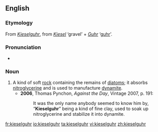 ==English==
{{wikipedia}}

===Etymology===
From {{etyl|de}} ''[[Kieselguhr]]'', from ''[[Kiesel]]'' ‘gravel’ + ''[[Guhr]]'' ‘[[guhr]]’.

===Pronunciation===
* {{a|UK}} {{IPA|/ˈkiːzəlɡʊə/}}

===Noun===
{{en-noun|-}}

# A kind of soft [[rock]] containing the remains of [[diatom]]s; it absorbs [[nitroglycerine]] and is used to manufacture [[dynamite]].
#* '''2006''', Thomas Pynchon, ''Against the Day'', Vintage 2007, p. 191:
#*: It was the only name anybody seemed to know him by, “'''Kieselguhr'''” being a kind of fine clay, used to soak up nitroglycerine and stabilize it into dynamite.

[[fr:kieselguhr]]
[[io:kieselguhr]]
[[ta:kieselguhr]]
[[vi:kieselguhr]]
[[zh:kieselguhr]]